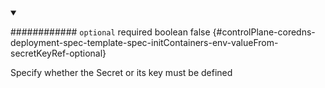 
<details className="config-field" data-expandable="false" open>
<summary>

############ `optional` <span className="config-field-required" data-required="false">required</span> <span className="config-field-type">boolean</span> <span className="config-field-default">false</span> <span className="config-field-enum"></span> {#controlPlane-coredns-deployment-spec-template-spec-initContainers-env-valueFrom-secretKeyRef-optional}

Specify whether the Secret or its key must be defined

</summary>



</details>

